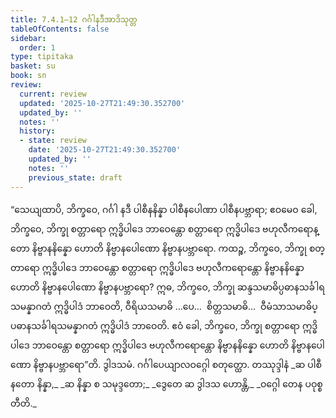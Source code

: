 ```yaml
---
title: 7.4.1–12 ဂင်္ဂါနဒီအာဒိသုတ္တ
tableOfContents: false
sidebar:
  order: 1
type: tipitaka
basket: su
book: sn
review:
  current: review
  updated: '2025-10-27T21:49:30.352700'
  updated_by: ''
  notes: ''
  history:
  - state: review
    date: '2025-10-27T21:49:30.352700'
    updated_by: ''
    notes: ''
    previous_state: draft
---
```



<ReviewStatus review={frontmatter.review} showDetails={true} />

<HypothesisAnnotation frontmatter={frontmatter} />

<DynamicBreadcrumb />

<Division number="845–856" book="sn" e="ch" v="18" p="410">

<Paragraph number="1526" book="sn">
“သေယျထာပိ, ဘိက္ခဝေ, ဂင်္ဂါ နဒီ ပါစီနနိန္နာ ပါစီနပေါဏာ ပါစီနပဗ္ဘာရာ; ဧဝမေဝ ခေါ, ဘိက္ခဝေ, ဘိက္ခု စတ္တာရော ဣဒ္ဓိပါဒေ ဘာဝေန္တော စတ္တာရော ဣဒ္ဓိပါဒေ ဗဟုလီကရောန္တော နိဗ္ဗာနနိန္နော ဟောတိ နိဗ္ဗာနပေါဏော နိဗ္ဗာနပဗ္ဘာရော. ကထဉ္စ, ဘိက္ခဝေ, ဘိက္ခု စတ္တာရော ဣဒ္ဓိပါဒေ ဘာဝေန္တော စတ္တာရော ဣဒ္ဓိပါဒေ ဗဟုလီကရောန္တော နိဗ္ဗာနနိန္နော ဟောတိ နိဗ္ဗာနပေါဏော နိဗ္ဗာနပဗ္ဘာရော? ဣဓ, ဘိက္ခဝေ, ဘိက္ခု ဆန္ဒသမာဓိပ္ပဓာနသင်္ခါရသမန္နာဂတံ ဣဒ္ဓိပါဒံ ဘာဝေတိ, ဝီရိယသမာဓိ …ပေ…  စိတ္တသမာဓိ…  ဝီမံသာသမာဓိပ္ပဓာနသင်္ခါရသမန္နာဂတံ ဣဒ္ဓိပါဒံ ဘာဝေတိ.
</Paragraph>

<Paragraph number="1527" book="sn">
ဧဝံ ခေါ, ဘိက္ခဝေ, ဘိက္ခု စတ္တာရော ဣဒ္ဓိပါဒေ ဘာဝေန္တော စတ္တာရော ဣဒ္ဓိပါဒေ ဗဟုလီကရောန္တော နိဗ္ဗာနနိန္နော ဟောတိ နိဗ္ဗာနပေါဏော နိဗ္ဗာနပဗ္ဘာရော”တိ.

</Paragraph>
</Division>

<Paragraph number="1528" type="center" book="sn">
ဒွါဒသမံ.



</Paragraph>

<Paragraph number="1529" type="center" book="sn">
ဂင်္ဂါပေယျာလဝဂ္ဂေါ စတုတ္ထော.



</Paragraph>

<Paragraph number="1530" type="center" book="sn">
တဿုဒ္ဒါနံ


</Paragraph>

<Paragraph number="1531" type="verses" book="sn">
_ဆ ပါစီနတော နိန္နာ,_  
_ဆ နိန္နာ စ သမုဒ္ဒတော;_  
_ဒွေတေ ဆ ဒွါဒသ ဟောန္တိ,_  
_ဝဂ္ဂေါ တေန ပဝုစ္စတီတိ._
</Paragraph>